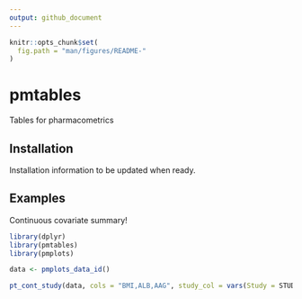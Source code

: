 ```yaml
---
output: github_document
---
```


<!-- README.md is generated from README.Rmd. Please edit that file -->

```r
knitr::opts_chunk$set(
  fig.path = "man/figures/README-"
)
```

# pmtables

<!-- badges: start -->
<!-- badges: end -->

Tables for pharmacometrics

## Installation

Installation information to be updated when ready.


## Examples

Continuous covariate summary!

```r
library(dplyr)
library(pmtables)
library(pmplots)

data <- pmplots_data_id()
```

```r
pt_cont_study(data, cols = "BMI,ALB,AAG", study_col = vars(Study = STUDYc)) 
```




